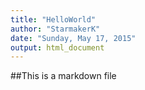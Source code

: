 ```yaml
---
title: "HelloWorld"
author: "StarmakerK"
date: "Sunday, May 17, 2015"
output: html_document
---
```


##This is a markdown file